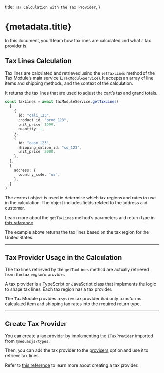   title: `Tax Calculation with the Tax Provider`,
}

# {metadata.title}

In this document, you’ll learn how tax lines are calculated and what a tax provider is.

## Tax Lines Calculation

Tax lines are calculated and retrieved using the `getTaxLines` method of the Tax Module’s main service (`ITaxModuleService`). It accepts an array of line items and shipping methods, and the context of the calculation.

It returns the tax lines that are used to adjust the cart’s tax and grand totals.

```ts
const taxLines = await taxModuleService.getTaxLines(
  [
    {
      id: "cali_123",
      product_id: "prod_123",
      unit_price: 1000,
      quantity: 1,
    },
    {
      id: "casm_123",
      shipping_option_id: "so_123",
      unit_price: 2000,
    },
  ],
  {
    address: {
      country_code: "us",
    },
  }
)
```

The context object is used to determine which tax regions and rates to use in the calculation. The object includes fields related to the address and customer.

<Note>

Learn more about the `getTaxLines` method’s parameters and return type in [this reference](/references/tax/getTaxLines).

</Note>

The example above returns the tax lines based on the tax region for the United States.

---

## Tax Provider Usage in the Calculation

The tax lines retrieved by the `getTaxLines` method are actually retrieved from the tax region’s provider.

A tax provider is a TypeScript or JavaScript class that implements the logic to shape tax lines. Each tax region has a tax provider.

The Tax Module provides a `system` tax provider that only transforms calculated item and shipping tax rates into the required return type.

---

## Create Tax Provider

You can create a tax provider by implementing the `ITaxProvider` imported from `@meduasjs/types`.

Then, you can add the tax provider to the [providers](../module-options/page.mdx#providers) option and use it to retrieve tax lines.

Refer to [this reference](/modules/tax/provider) to learn more about creating a tax provider.
